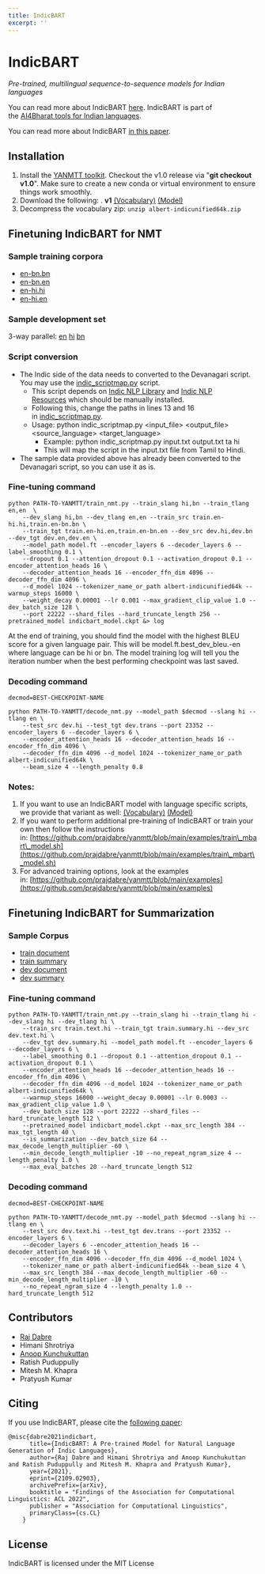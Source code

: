 ```yaml
---
title: IndicBART
excerpt: ''
---
```


# IndicBART

*Pre-trained, multilingual sequence-to-sequence models for Indian languages*

You can read more about IndicBART [here](https://indicnlp.ai4bharat.org/indic-bart). IndicBART is part of the [AI4Bharat tools for Indian languages](https://indicnlp.ai4bharat.org/).

You can read more about IndicBART [in this paper](https://arxiv.org/abs/2109.02903).

## Installation

1.  Install the [YANMTT toolkit](https://github.com/prajdabre/yanmtt). Checkout the v1.0 release via "**git checkout v1.0**". Make sure to create a new conda or virtual environment to ensure things work smoothly.
2.  Download the following:
    .   **v1** [(Vocabulary)](https://storage.googleapis.com/ai4bharat-indicnlg-public/indic-bart-v1/albert-indicunified64k.zip) [(Model)](https://storage.googleapis.com/ai4bharat-indicnlg-public/indic-bart-v1/indicbart\_model.ckpt)
3.  Decompress the vocabulary zip: `unzip albert-indicunified64k.zip`

## Finetuning IndicBART for NMT

### Sample training corpora

*   [en-bn.bn](https://storage.googleapis.com/ai4bharat-indicnlg-public/sample\_data/train.en-bn.bn)
*   [en-bn.en](https://storage.googleapis.com/ai4bharat-indicnlg-public/sample\_data/train.en-bn.en)
*   [en-hi.hi](https://storage.googleapis.com/ai4bharat-indicnlg-public/sample\_data/train.en-hi.hi)
*   [en-hi.en](https://storage.googleapis.com/ai4bharat-indicnlg-public/sample\_data/train.en-hi.en)

### Sample development set

3-way parallel: [en](https://storage.googleapis.com/ai4bharat-indicnlg-public/sample\_data/dev.en) [hi](https://storage.googleapis.com/ai4bharat-indicnlg-public/sample\_data/dev.hi) [bn](https://storage.googleapis.com/ai4bharat-indicnlg-public/sample\_data/dev.bn)

### Script conversion

*   The Indic side of the data needs to converted to the Devanagari script. You may use the [indic\_scriptmap.py](https://github.com/AI4Bharat/indic-bart/blob/main/indic\_scriptmap.py) script.
    *   This script depends on [Indic NLP Library](https://github.com/anoopkunchukuttan/indic\_nlp\_library) and [Indic NLP Resources](https://github.com/anoopkunchukuttan/indic\_nlp\_resources) which should be manually installed.
    *   Following this, change the paths in lines 13 and 16 in [indic\_scriptmap.py](https://github.com/AI4Bharat/indic-bart/blob/main/indic\_scriptmap.py).
    *   Usage: python indic\_scriptmap.py \<input\_file> \<output\_file> \<source\_language> \<target\_language>
        *   Example: python indic\_scriptmap.py input.txt output.txt ta hi
        *   This will map the script in the input.txt file from Tamil to Hindi.
*   The sample data provided above has already been converted to the Devanagari script, so you can use it as is.

### Fine-tuning command

```
python PATH-TO-YANMTT/train_nmt.py --train_slang hi,bn --train_tlang en,en  \
    --dev_slang hi,bn --dev_tlang en,en --train_src train.en-hi.hi,train.en-bn.bn \
    --train_tgt train.en-hi.en,train.en-bn.en --dev_src dev.hi,dev.bn --dev_tgt dev.en,dev.en \
    --model_path model.ft --encoder_layers 6 --decoder_layers 6 --label_smoothing 0.1 \
    --dropout 0.1 --attention_dropout 0.1 --activation_dropout 0.1 --encoder_attention_heads 16 \
    --decoder_attention_heads 16 --encoder_ffn_dim 4096 --decoder_ffn_dim 4096 \
    --d_model 1024 --tokenizer_name_or_path albert-indicunified64k --warmup_steps 16000 \
    --weight_decay 0.00001 --lr 0.001 --max_gradient_clip_value 1.0 --dev_batch_size 128 \
    --port 22222 --shard_files --hard_truncate_length 256 --pretrained_model indicbart_model.ckpt &> log

```

At the end of training, you should find the model with the highest BLEU score for a given language pair. This will be model.ft.best\_dev\_bleu.-en where language can be hi or bn. The model training log will tell you the iteration number when the best performing checkpoint was last saved.


### Decoding command

```
decmod=BEST-CHECKPOINT-NAME
    
python PATH-TO-YANMTT/decode_nmt.py --model_path $decmod --slang hi --tlang en \
    --test_src dev.hi --test_tgt dev.trans --port 23352 --encoder_layers 6 --decoder_layers 6 \
    --encoder_attention_heads 16 --decoder_attention_heads 16 --encoder_ffn_dim 4096 \
    --decoder_ffn_dim 4096 --d_model 1024 --tokenizer_name_or_path albert-indicunified64k \
    --beam_size 4 --length_penalty 0.8

```

### Notes:

1.  If you want to use an IndicBART model with language specific scripts, we provide that variant as well: [(Vocabulary)](https://storage.googleapis.com/ai4bharat-indicnlg-public/indic-bart-v1/albert-indic64k.zip) [(Model)](https://storage.googleapis.com/ai4bharat-indicnlg-public/indic-bart-v1/separate\_script\_indicbart\_model.ckpt)
2.  If you want to perform additional pre-training of IndicBART or train your own then follow the instructions in: [https://github.com/prajdabre/yanmtt/blob/main/examples/train\_mbart\_model.sh](https://github.com/prajdabre/yanmtt/blob/main/examples/train\_mbart\_model.sh)
3.  For advanced training options, look at the examples in: [https://github.com/prajdabre/yanmtt/blob/main/examples](https://github.com/prajdabre/yanmtt/blob/main/examples)

## Finetuning IndicBART for Summarization

### Sample Corpus

*   [train document](https://storage.googleapis.com/ai4bharat-indicnlg-public/sample\_data/train.text.hi)
*   [train summary](https://storage.googleapis.com/ai4bharat-indicnlg-public/sample\_data/train.summary.hi)
*   [dev document](https://storage.googleapis.com/ai4bharat-indicnlg-public/sample\_data/dev.text.hi)
*   [dev summary](https://storage.googleapis.com/ai4bharat-indicnlg-public/sample\_data/dev.summary.hi)

### Fine-tuning command

```
python PATH-TO-YANMTT/train_nmt.py --train_slang hi --train_tlang hi --dev_slang hi --dev_tlang hi \
    --train_src train.text.hi --train_tgt train.summary.hi --dev_src dev.text.hi \
    --dev_tgt dev.summary.hi --model_path model.ft --encoder_layers 6 --decoder_layers 6 \
    --label_smoothing 0.1 --dropout 0.1 --attention_dropout 0.1 --activation_dropout 0.1 \
    --encoder_attention_heads 16 --decoder_attention_heads 16 --encoder_ffn_dim 4096 \
    --decoder_ffn_dim 4096 --d_model 1024 --tokenizer_name_or_path albert-indicunified64k \
    --warmup_steps 16000 --weight_decay 0.00001 --lr 0.0003 --max_gradient_clip_value 1.0 \
    --dev_batch_size 128 --port 22222 --shard_files --hard_truncate_length 512 \
    --pretrained_model indicbart_model.ckpt --max_src_length 384 --max_tgt_length 40 \
    --is_summarization --dev_batch_size 64 --max_decode_length_multiplier -60 \
    --min_decode_length_multiplier -10 --no_repeat_ngram_size 4 --length_penalty 1.0 \
    --max_eval_batches 20 --hard_truncate_length 512 

```

### Decoding command

```
decmod=BEST-CHECKPOINT-NAME
    
python PATH-TO-YANMTT/decode_nmt.py --model_path $decmod --slang hi --tlang en \
    --test_src dev.text.hi --test_tgt dev.trans --port 23352 --encoder_layers 6 \
    --decoder_layers 6 --encoder_attention_heads 16 --decoder_attention_heads 16 \
    --encoder_ffn_dim 4096 --decoder_ffn_dim 4096 --d_model 1024 \
    --tokenizer_name_or_path albert-indicunified64k --beam_size 4 \
    --max_src_length 384 --max_decode_length_multiplier -60 --min_decode_length_multiplier -10 \
    --no_repeat_ngram_size 4 --length_penalty 1.0 --hard_truncate_length 512 

```

## Contributors

*   [Raj Dabre](mailto:prajdabre@gmail.com)
*   Himani Shrotriya
*   [Anoop Kunchukuttan](mailto:anoop.kunchukuttan@gmail.com)
*   Ratish Puduppully
*   Mitesh M. Khapra
*   Pratyush Kumar

## Citing

If you use IndicBART, please cite the [following paper](https://arxiv.org/abs/2109.02903):

```
@misc{dabre2021indicbart,
      title={IndicBART: A Pre-trained Model for Natural Language Generation of Indic Languages}, 
      author={Raj Dabre and Himani Shrotriya and Anoop Kunchukuttan and Ratish Puduppully and Mitesh M. Khapra and Pratyush Kumar},
      year={2021},
      eprint={2109.02903},
      archivePrefix={arXiv},
      booktitle = "Findings of the Association for Computational Linguistics: ACL 2022",
      publisher = "Association for Computational Linguistics",
      primaryClass={cs.CL}
    }    

```

## License

IndicBART is licensed under the MIT License






